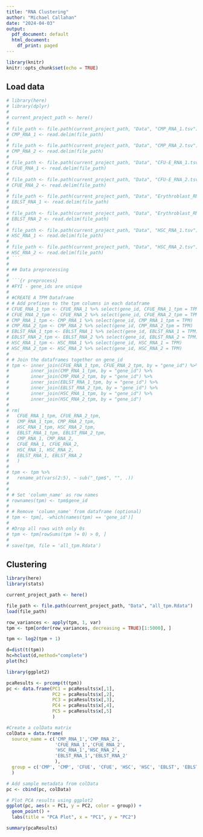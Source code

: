 ```yaml
---
title: "RNA Clustering"
author: "Michael Callahan"
date: "2024-04-03"
output:
  pdf_document: default
  html_document:
    df_print: paged
---
```


```r
library(knitr)
knitr::opts_chunk$set(echo = TRUE)
```

## Load data

```r
# library(here)
# library(dplyr)
# 
# current_project_path <- here()
# 
# file_path <- file.path(current_project_path, "Data", "CMP_RNA_1.tsv")
# CMP_RNA_1 <- read.delim(file_path)
# 
# file_path <- file.path(current_project_path, "Data", "CMP_RNA_2.tsv")
# CMP_RNA_2 <- read.delim(file_path)
# 
# file_path <- file.path(current_project_path, "Data", "CFU-E_RNA_1.tsv")
# CFUE_RNA_1 <- read.delim(file_path)
# 
# file_path <- file.path(current_project_path, "Data", "CFU-E_RNA_2.tsv")
# CFUE_RNA_2 <- read.delim(file_path)
# 
# file_path <- file.path(current_project_path, "Data", "Erythroblast_RNA_1.tsv")
# EBLST_RNA_1 <- read.delim(file_path)
# 
# file_path <- file.path(current_project_path, "Data", "Erythroblast_RNA_2.tsv")
# EBLST_RNA_2 <- read.delim(file_path)
# 
# file_path <- file.path(current_project_path, "Data", "HSC_RNA_1.tsv")
# HSC_RNA_1 <- read.delim(file_path)
# 
# file_path <- file.path(current_project_path, "Data", "HSC_RNA_2.tsv")
# HSC_RNA_2 <- read.delim(file_path)
# ```
# 
# ## Data preprocessing
# 
# ```{r preprocess}
# #FYI - gene_ids are unique
# 
# #CREATE A TPM Dataframe
# # Add prefixes to the tpm columns in each dataframe
# CFUE_RNA_1_tpm <- CFUE_RNA_1 %>% select(gene_id, CFUE_RNA_1_tpm = TPM)
# CFUE_RNA_2_tpm <- CFUE_RNA_2 %>% select(gene_id, CFUE_RNA_2_tpm = TPM)
# CMP_RNA_1_tpm <- CMP_RNA_1 %>% select(gene_id, CMP_RNA_1_tpm = TPM)
# CMP_RNA_2_tpm <- CMP_RNA_2 %>% select(gene_id, CMP_RNA_2_tpm = TPM)
# EBLST_RNA_1_tpm <- EBLST_RNA_1 %>% select(gene_id, EBLST_RNA_1 = TPM)
# EBLST_RNA_2_tpm <- EBLST_RNA_2 %>% select(gene_id, EBLST_RNA_2 = TPM)
# HSC_RNA_1_tpm <- HSC_RNA_1 %>% select(gene_id, HSC_RNA_1 = TPM)
# HSC_RNA_2_tpm <- HSC_RNA_2 %>% select(gene_id, HSC_RNA_2 = TPM)
# 
# # Join the dataframes together on gene_id
# tpm <- inner_join(CFUE_RNA_1_tpm, CFUE_RNA_2_tpm, by = "gene_id") %>%
#        inner_join(CMP_RNA_1_tpm, by = "gene_id") %>%
#        inner_join(CMP_RNA_2_tpm, by = "gene_id") %>%
#        inner_join(EBLST_RNA_1_tpm, by = "gene_id") %>%
#        inner_join(EBLST_RNA_2_tpm, by = "gene_id") %>%
#        inner_join(HSC_RNA_1_tpm, by = "gene_id") %>%
#        inner_join(HSC_RNA_2_tpm, by = "gene_id")
# 
# rm(
#   CFUE_RNA_1_tpm, CFUE_RNA_2_tpm, 
#   CMP_RNA_1_tpm, CMP_RNA_2_tpm,
#   HSC_RNA_1_tpm, HSC_RNA_2_tpm,
#   EBLST_RNA_1_tpm, EBLST_RNA_2_tpm,
#   CMP_RNA_1, CMP_RNA_2,
#   CFUE_RNA_1, CFUE_RNA_2,
#   HSC_RNA_1, HSC_RNA_2,
#   EBLST_RNA_1, EBLST_RNA_2
#   )
# 
# tpm <- tpm %>%
#   rename_at(vars(2:5), ~ sub("_tpm$", "", .))
# 
# 
# # Set 'column_name' as row names
# rownames(tpm) <- tpm$gene_id
# 
# # Remove 'column_name' from dataframe (optional)
# tpm <- tpm[, -which(names(tpm) == 'gene_id')]
# 
# #Drop all rows with only 0s
# tpm <- tpm[rowSums(tpm != 0) > 0, ]
# 
# save(tpm, file = 'all_tpm.Rdata')
```

## Clustering
```r
library(here)
library(stats)

current_project_path <- here()

file_path <- file.path(current_project_path, "Data", "all_tpm.Rdata")
load(file_path)

row_variances <- apply(tpm, 1, var)
tpm <- tpm[order(row_variances, decreasing = TRUE)[1:5000], ]

tpm <- log2(tpm + 1)

d=dist(t(tpm))
hc=hclust(d,method="complete")
plot(hc)

```

```r
library(ggplot2)

pcaResults <- prcomp(t(tpm))
pc <- data.frame(PC1 = pcaResults$x[,1], 
                 PC2 = pcaResults$x[,2],
                 PC3 = pcaResults$x[,3],
                 PC4 = pcaResults$x[,4],
                 PC5 = pcaResults$x[,5]
                 )

#Create a colData matrix
colData = data.frame(
  source_name = c('CMP_RNA_1','CMP_RNA_2',
                  'CFUE_RNA_1','CFUE_RNA_2',
                  'HSC_RNA_1','HSC_RNA_2',
                  'EBLST_RNA_1','EBLST_RNA_2'
                  ),
  group = c('CMP', 'CMP', 'CFUE', 'CFUE', 'HSC', 'HSC', 'EBLST', 'EBLST')
  )

# Add sample metadata from colData
pc <- cbind(pc, colData)

# Plot PCA results using ggplot2
ggplot(pc, aes(x = PC1, y = PC2, color = group)) +
  geom_point() +
  labs(title = "PCA Plot", x = "PC1", y = "PC2")

summary(pcaResults)
```

